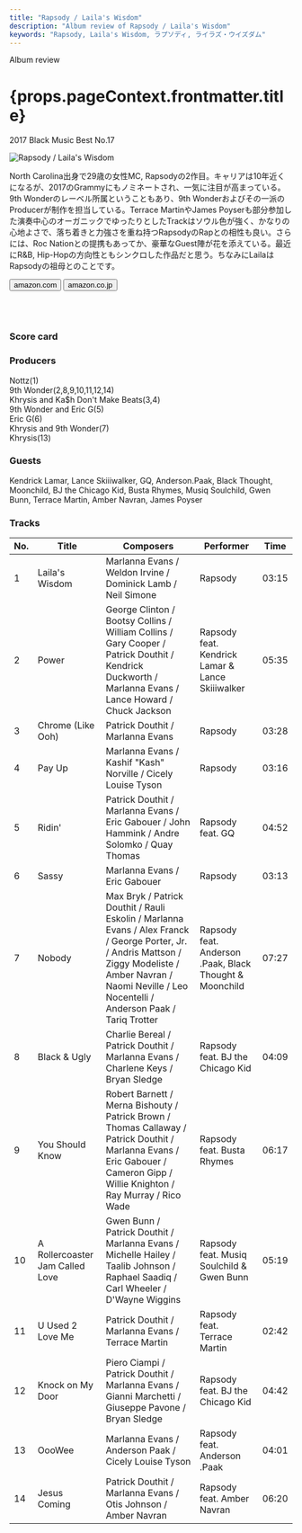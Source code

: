 ```yaml
---
title: "Rapsody / Laila's Wisdom"
description: "Album review of Rapsody / Laila's Wisdom"
keywords: "Rapsody, Laila's Wisdom, ラプソディ, ライラズ・ウイズダム"
---
```




<p className="largeP">Album review</p>
<h1 className="h1--no--margin">{props.pageContext.frontmatter.title}</h1>
<p className="largeP"><Link to="/best50/2017/">2017 Black Music Best No.17</Link></p>

<Row  className="image-card-group">
	<Column colMd={"3"} colLg={"4"} noGutterMdLeft="">
       <ImageCard>

![Rapsody / Laila's Wisdom](../../images/cd/rapsody1L.jpg) 

</ImageCard>
	</Column>
	<Column colMd={"4"} colLg={"8"} noGutterMdLeft="">
	<p>
	North Carolina出身で29歳の女性MC, Rapsodyの2作目。キャリアは10年近くになるが、2017のGrammyにもノミネートされ、一気に注目が高まっている。9th Wonderのレーベル所属ということもあり、9th Wonderおよびその一派のProducerが制作を担当している。Terrace MartinやJames Poyserも部分参加した演奏中心のオーガニックでゆったりとしたTrackはソウル色が強く、かなりの心地よさで、落ち着きと力強さを重ね持つRapsodyのRapとの相性も良い。さらには、Roc Nationとの提携もあってか、豪華なGuest陣が花を添えている。最近にR&B, Hip-Hopの方向性ともシンクロした作品だと思う。ちなみにLailaはRapsodyの祖母とのことです。
	</p>
	<div>
	    <Button className="button-right-mergin"  href="https://amzn.to/2WDBDMz" kind="primary" size="small" renderIcon={ArrowUpRight24}>
        amazon.com
      </Button>
      <Button className="button-right-mergin"  href="https://amzn.to/2WKjm0q" kind="secondary" size="small" renderIcon={ArrowUpRight24}>
        amazon.co.jp
      </Button>
	</div>
	<a href="https://geo.music.apple.com/jp/album/lailas-wisdom/1440939999?mt=1&app=music&ls=1&at=11lcug" style="display:inline-block;overflow:hidden;background:url(https://linkmaker.itunes.apple.com/ja-jp/lockup.svg?releaseDate=2017-09-22&kind=album&bubble=apple_music&style=mono-black) no-repeat;width:180px;height:45px;"></a>
	<a href="https://geo.music.apple.com/jp/album/lailas-wisdom/1440939999?app=itunes&at=11lcug" style="display:inline-block;overflow:hidden;background:url(https://linkmaker.itunes.apple.com/ja-jp/badge-lrg.svg?releaseDate=2017-09-22T00:00:00Z&kind=album&bubble=itunes_music) no-repeat;width:140px;height:45px;"></a>
	</Column>
</Row>
<Row >
	<Column colMd={"4"} colLg={"4"} noGutterMdLeft="">
<div>
    <h3>Score card</h3>
	<SliderJS1 value="4" />
    <SliderJS2 value="2" />
	<SliderJS3 value="1" />
    <SliderJS4 value="9" />
</div>
</Column>
<Column colMd={"8"} colLg={"8"} noGutterMdLeft="">
<div>
<h3>Producers</h3>
<p>
Nottz(1)
<br/>9th Wonder(2,8,9,10,11,12,14)
<br/>Khrysis and Ka$h Don't Make Beats(3,4)
<br/>9th Wonder and Eric G(5)
<br/>Eric G(6)
<br/>Khrysis and 9th Wonder(7)
<br/>Khrysis(13)
</p>
<h3>Guests</h3>
<p>
Kendrick Lamar, Lance Skiiiwalker, GQ, Anderson.Paak, Black Thought, Moonchild, BJ the Chicago Kid, Busta Rhymes, Musiq Soulchild, Gwen Bunn, Terrace Martin, Amber Navran, James Poyser
</p>
</div>
</Column>
</Row>

<h3>Tracks</h3>

| No. |	 Title                          |	 Composers                                                                                                                                                                                                      |	 Performer                                            |	 Time |
| --- |	------------------------------- | ----------------------------------------------------------------------------------------------------------------------------------------------------------------------------------------------------------------- | ------------------------------------------------------- | ----- |
| 1	  |	Laila's Wisdom                 	| Marlanna Evans / Weldon Irvine / Dominick Lamb / Neil Simone                                                                                                                                                     	| Rapsody                                                 |	03:15 |
| 2	  |	Power                          	| George Clinton / Bootsy Collins / William Collins / Gary Cooper / Patrick Douthit / Kendrick Duckworth / Marlanna Evans / Lance Howard / Chuck Jackson                                                           	| Rapsody feat. Kendrick Lamar & Lance Skiiiwalker        |	05:35 |
| 3	  |	Chrome (Like Ooh)              	| Patrick Douthit / Marlanna Evans                                                                                                                                                                                 	| Rapsody                                                 |	03:28 |
| 4	  |	Pay Up                         	| Marlanna Evans / Kashif "Kash" Norville / Cicely Louise Tyson                                                                                                                                                    	| Rapsody                                                 |	03:16 |
| 5	  |	Ridin'                         	| Patrick Douthit / Marlanna Evans / Eric Gabouer / John Hammink / Andre Solomko / Quay Thomas                                                                                                                     	| Rapsody feat. GQ                                        |	04:52 |
| 6	  |	Sassy                          	| Marlanna Evans / Eric Gabouer                                                                                                                                                                                    	| Rapsody                                                 |	03:13 |
| 7	  |	Nobody                         	| Max Bryk / Patrick Douthit / Rauli Eskolin / Marlanna Evans / Alex Franck / George Porter, Jr. / Andris Mattson / Ziggy Modeliste / Amber Navran / Naomi Neville / Leo Nocentelli / Anderson Paak / Tariq Trotter	| Rapsody feat. Anderson .Paak, Black Thought & Moonchild |	07:27 |
| 8	  |	Black & Ugly                   	| Charlie Bereal / Patrick Douthit / Marlanna Evans / Charlene Keys / Bryan Sledge                                                                                                                                 	| Rapsody feat. BJ the Chicago Kid                        |	04:09 |
| 9	  |	You Should Know                	| Robert Barnett / Merna Bishouty / Patrick Brown / Thomas Callaway / Patrick Douthit / Marlanna Evans / Eric Gabouer / Cameron Gipp / Willie Knighton / Ray Murray / Rico Wade                                    	| Rapsody feat. Busta Rhymes                              |	06:17 |
| 10  |	A Rollercoaster Jam Called Love	| Gwen Bunn / Patrick Douthit / Marlanna Evans / Michelle Hailey / Taalib Johnson / Raphael Saadiq / Carl Wheeler / D'Wayne Wiggins                                                                                	| Rapsody feat. Musiq Soulchild & Gwen Bunn               |	05:19 |
| 11  |	U Used 2 Love Me               	| Patrick Douthit / Marlanna Evans / Terrace Martin                                                                                                                                                                	| Rapsody feat. Terrace Martin                            |	02:42 |
| 12  |	Knock on My Door               	| Piero Ciampi / Patrick Douthit / Marlanna Evans / Gianni Marchetti / Giuseppe Pavone / Bryan Sledge                                                                                                              	| Rapsody feat. BJ the Chicago Kid                        |	04:42 |
| 13  |	OooWee                         	| Marlanna Evans / Anderson Paak / Cicely Louise Tyson                                                                                                                                                             	| Rapsody feat. Anderson .Paak                            |	04:01 |
| 14  |	Jesus Coming                   	| Patrick Douthit / Marlanna Evans / Otis Johnson / Amber Navran                                                                                                                                                   	| Rapsody feat. Amber Navran                              |	06:20 |
